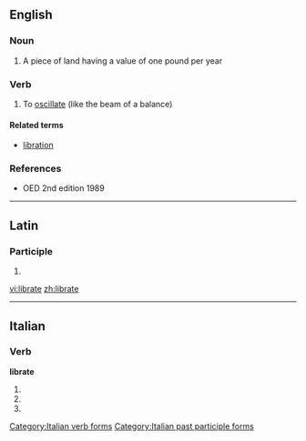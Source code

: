 ==English==

===Noun===
{{en-noun}}

# {{obsolete}} A piece of land having a value of one pound per year

===Verb===
{{en-verb|librat|ing}}

# To [[oscillate]] (like the beam of a balance)

====Related terms====
* [[libration]]

===References===
* OED 2nd edition 1989

----

==Latin==

===Participle===
{{la-part-form|lībrāte}}

# {{inflection of|[[libratus#Latin|lībrātus]]||voc|m|s|lang=la}}

[[vi:librate]]
[[zh:librate]]

----
==Italian==

===Verb===
'''librate'''

# {{form of|[[second-person|Second-person]] [[plural]] [[present tense]]|[[librarsi#Italian|librarsi]]|lang=Italian}}
# {{form of|Second-person plural [[imperative]]|librarsi#Italian|librarsi|lang=Italian}}
# {{form of|[[feminine|Feminine]] plural|[[librato]]}}

[[Category:Italian verb forms]]
[[Category:Italian past participle forms]]

{{rfc-auto}}